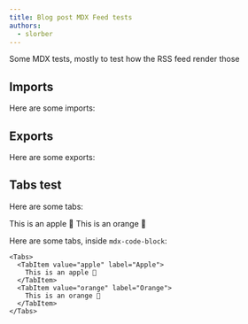 ```yaml
---
title: Blog post MDX Feed tests
authors:
  - slorber
---
```


Some MDX tests, mostly to test how the RSS feed render those

<!-- truncate -->

## Imports

Here are some imports:


## Exports

Here are some exports:


## Tabs test

Here are some tabs:

<Tabs>
  <TabItem value="apple" label="Apple">
    This is an apple 🍎
  </TabItem>
  <TabItem value="orange" label="Orange">
    This is an orange 🍊
  </TabItem>
</Tabs>

Here are some tabs, inside `mdx-code-block`:

```mdx-code-block
<Tabs>
  <TabItem value="apple" label="Apple">
    This is an apple 🍎
  </TabItem>
  <TabItem value="orange" label="Orange">
    This is an orange 🍊
  </TabItem>
</Tabs>
```
